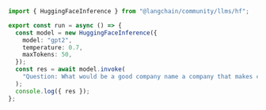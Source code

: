 ```typescript
import { HuggingFaceInference } from "@langchain/community/llms/hf";

export const run = async () => {
  const model = new HuggingFaceInference({
    model: "gpt2",
    temperature: 0.7,
    maxTokens: 50,
  });
  const res = await model.invoke(
    "Question: What would be a good company name a company that makes colorful socks?\nAnswer:"
  );
  console.log({ res });
};
```